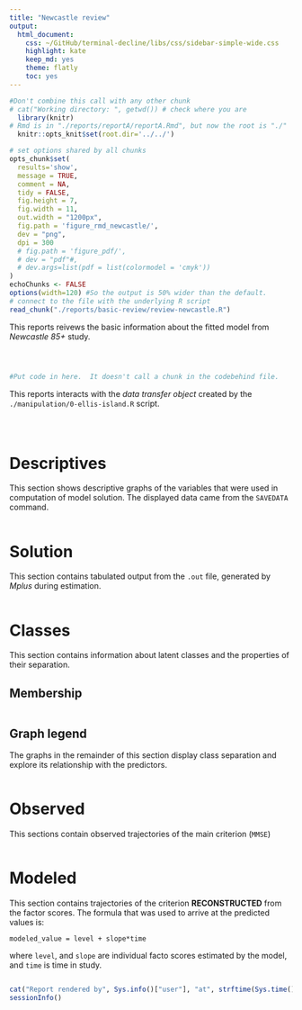 ```yaml
---
title: "Newcastle review"
output:
  html_document:
    css: ~/GitHub/terminal-decline/libs/css/sidebar-simple-wide.css
    highlight: kate
    keep_md: yes
    theme: flatly
    toc: yes
---
```



<!-- These two chunks should be added in the beginning of every .Rmd that you want to source an .R script -->
<!--  The 1st mandatory chunck  -->
<!--  Set the working directory to the repository's base directory -->
```r
#Don't combine this call with any other chunk 
# cat("Working directory: ", getwd()) # check where you are
  library(knitr)
# Rmd is in "./reports/reportA/reportA.Rmd", but now the root is "./"
  knitr::opts_knit$set(root.dir='../../') 
```

<!--  The 2nd mandatory chunck  -->
<!-- Set the report-wide options, and point to the external code file. -->
```r
# set options shared by all chunks
opts_chunk$set(
  results='show', 
  message = TRUE,
  comment = NA, 
  tidy = FALSE,
  fig.height = 7, 
  fig.width = 11, 
  out.width = "1200px",
  fig.path = 'figure_rmd_newcastle/',     
  dev = "png",
  dpi = 300
  # fig.path = 'figure_pdf/',     
  # dev = "pdf"#,
  # dev.args=list(pdf = list(colormodel = 'cmyk'))
)
echoChunks <- FALSE
options(width=120) #So the output is 50% wider than the default.
# connect to the file with the underlying R script  
read_chunk("./reports/basic-review/review-newcastle.R") 
```

This reports reivews the basic information about the fitted model from _Newcastle 85+_ study.

<!-- Load 'sourced' R files.  Suppress the output when loading packages. --> 
```r
```


<!-- Load the sources.  Suppress the output when loading sources. --> 
```r
```


<!-- Load any Global functions and variables declared in the R file.  Suppress the output. --> 
```r
```

<!-- Declare any global functions specific to a Rmd output.  Suppress the output. --> 
```r
#Put code in here.  It doesn't call a chunk in the codebehind file.
```

This reports interacts with the _data transfer object_ created by the `./manipulation/0-ellis-island.R` script. 
<!-- Load the datasets.   -->
```r
```

<!-- Inspect the datasets.   -->
```r
```

<!-- Tweak the datasets.   -->
```r
```

# Descriptives

This section shows descriptive graphs of the variables that were used in computation of model solution. The displayed data came from the `SAVEDATA` command.
```r
```

# Solution

This section contains tabulated output from the `.out` file, generated by _Mplus_ during estimation.
```r
```

# Classes

This section contains information about latent classes and the properties of their separation.

## Membership

```r
```

## Graph legend

The graphs in the remainder of this section display class separation and explore its relationship with the predictors. 
```r
```

# Observed
This sections contain observed trajectories of the main criterion (`MMSE`)
```r
```

# Modeled
This section contains trajectories of the criterion **RECONSTRUCTED** from the factor scores. The formula that was used to arrive at the predicted values is:
```
modeled_value = level + slope*time 
```
where `level`, and `slope` are individual facto scores estimated by the model, and `time` is time in study.
```r
```

```r
cat("Report rendered by", Sys.info()["user"], "at", strftime(Sys.time(), "%Y-%m-%d, %H:%M %z"))
sessionInfo()
```